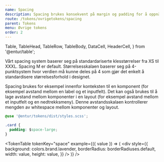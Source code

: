 ```yaml
---
name: Spacing
description: Spacing brukes konsekvent på margin og padding for å oppnå konsistens på tvers av komponenter og UI.
route: /tokens/ovrigetokens/spacing
parent: Tokens
menu: Øvrige tokens
order: 2
---
```


  Table,
  TableHead,
  TableRow,
  TableBody,
  DataCell,
  HeaderCell,
} from '@entur/table';

<PageHeader>

</PageHeader>

Vårt spacing system baserer seg på standardariserte klesstørrelser fra XS til XXXL.
Spacing M er default. Størrelsesskalaen baserer seg på 4-punktsystem hvor verdien må kunne deles på 4 som gjør det enkelt å standardisere størrelsesforhold i designet.

Spacing brukes for eksempel innenfor konteksten til en komponent (for eksempel avstand mellom en label og et inputfelt).
Det kan også brukes til å lage avstand mellom komponenter i en layout (for eksempel avstand mellom et inputfelt og en nedtrekksmeny). Denne avstandsskalaen kontrollerer mengden av whitespace mellom komponenter og layout.

```css
@use '@entur/tokens/dist/styles.scss';

.card {
  padding: $space-large;
}
```

<TokenTable
  tokenKey="space"
  example={({ value }) => (
    <div
      style={{
        background: colors.brand.lavender,
        borderRadius: borderRadiuses.default,
        width: value,
        height: value,
      }}
    />
  )}
/>








